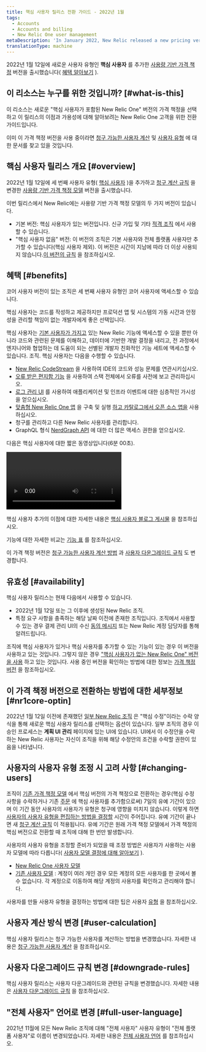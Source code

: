 ```yaml
---
title: 핵심 사용자 릴리스 전환 가이드 - 2022년 1월
tags:
  - Accounts
  - Accounts and billing
  - New Relic One user management
metaDescription: 'In January 2022, New Relic released a new pricing version that included a new user type: core users.'
translationType: machine
---
```


2022년 1월 12일에 새로운 사용자 유형인 **핵심 사용자** 를 추가한 [사용량 기반 가격 책정](/docs/accounts/accounts-billing/new-relic-one-pricing-billing/new-relic-one-pricing-billing) 버전을 출시했습니다( [혜택 알아보기](#benefits) ).

## 이 리소스는 누구를 위한 것입니까? [#what-is-this]

이 리소스는 새로운 "핵심 사용자가 포함된 New Relic One" 버전의 가격 책정을 선택하고 이 릴리스의 이점과 가용성에 대해 알아보려는 New Relic One 고객을 위한 전환 가이드입니다.

이미 이 가격 책정 버전을 사용 중이라면 [청구 가능한 사용자 계산](/docs/accounts/accounts-billing/new-relic-one-pricing-billing/user-count-billing) 및 [사용자 유형](/docs/accounts/accounts-billing/new-relic-one-user-management/user-type) 에 대한 문서를 찾고 있을 것입니다.

## 핵심 사용자 릴리스 개요 [#overview]

2022년 1월 12일에 세 번째 사용자 유형( [핵심 사용자](#benefits) )을 추가하고 [청구 계산 규칙](/docs/accounts/accounts-billing/new-relic-one-pricing-billing/user-count-billing) 을 변경한 [사용량 기반 가격 책정 모델](/docs/accounts/accounts-billing/new-relic-one-pricing-billing/new-relic-one-pricing-billing) 버전을 출시했습니다.

이번 릴리스에서 New Relic에는 사용량 기반 가격 책정 모델의 두 가지 버전이 있습니다.

* 기본 버전: 핵심 사용자가 있는 버전입니다. 신규 가입 및 기타 [적격 조직](#availability) 에서 사용할 수 있습니다.
* "핵심 사용자 없음" 버전: 이 버전의 조직은 기본 사용자와 전체 플랫폼 사용자만 추가할 수 있습니다(핵심 사용자 제외). 이 버전은 시간이 지남에 따라 더 이상 사용되지 않습니다.[이 버전의 규칙](/docs/accounts/accounts-billing/new-relic-one-pricing-billing/user-count-billing#non-core) 을 참조하십시오.

## 혜택 [#benefits]

코어 사용자 버전이 있는 조직은 세 번째 사용자 유형인 코어 사용자에 액세스할 수 있습니다.

핵심 사용자는 코드를 작성하고 제공하지만 프로덕션 앱 및 시스템의 가동 시간과 안정성을 관리할 책임이 없는 개발자에게 좋은 선택입니다.

핵심 사용자는 [기본 사용자가 가지고](/docs/accounts/accounts-billing/new-relic-one-user-management/user-type) 있는 New Relic 기능에 액세스할 수 있을 뿐만 아니라 코드와 관련된 문제를 이해하고, 데이터에 기반한 개발 결정을 내리고, 전 과정에서 엔지니어와 협업하는 데 도움이 되는 선별된 개발자 친화적인 기능 세트에 액세스할 수 있습니다. 조직. 핵심 사용자는 다음을 수행할 수 있습니다.

* [New Relic CodeStream](/docs/codestream/start-here/new-relic-codestream-quick-start) 을 사용하여 IDE의 코드와 성능 문제를 연관시키십시오.
* [오류 받은 편지함 기능](/docs/errors-inbox/errors-inbox) 을 사용하여 스택 전체에서 오류를 사전에 보고 관리하십시오.
* [로그 관리 UI](/docs/logs/get-started/get-started-log-management) 를 사용하여 애플리케이션 및 인프라 이벤트에 대한 심층적인 가시성을 얻으십시오.
* [맞춤형 New Relic One 앱](/docs/new-relic-one/use-new-relic-one/build-new-relic-one/build-custom-new-relic-one-application) 을 구축 및 실행 [하고 카탈로그에서 오픈 소스 앱을](https://opensource.newrelic.com/nerdpacks) 사용하십시오.
* 청구를 관리하고 다른 New Relic 사용자를 관리합니다.
* GraphQL 형식 [NerdGraph API](/docs/apis/nerdgraph/get-started/introduction-new-relic-nerdgraph) 에 대한 더 많은 액세스 권한을 얻으십시오.

다음은 핵심 사용자에 대한 짧은 동영상입니다(6분 00초).

<Video
  id="UAkAsGBfm_s"
  type="youtube"
/>

핵심 사용자 추가의 이점에 대한 자세한 내용은 [핵심 사용자 블로그 게시물](https://newrelic.com/blog/nerdlog/core-user-usage-pricing) 을 참조하십시오.

기능에 대한 자세한 비교는 [기능 표](/docs/accounts/accounts-billing/new-relic-one-user-management/user-type#user-type-capabilities) 를 참조하십시오.

이 가격 책정 버전은 [청구 가능한 사용자 계산 방법](/docs/accounts/accounts-billing/new-relic-one-pricing-billing/user-count-billing#user-calculation) 과 [사용자 다운그레이드 규칙](/docs/accounts/accounts-billing/new-relic-one-pricing-billing/user-count-billing#downgrade-rules) 도 변경합니다.

## 유효성 [#availability]

핵심 사용자 릴리스는 현재 다음에서 사용할 수 있습니다.

* 2022년 1월 12일 또는 그 이후에 생성된 New Relic 조직.
* 특정 요구 사항을 충족하는 해당 날짜 이전에 존재한 조직입니다. 조직에서 사용할 수 있는 경우 결제 관리 UI의 수신 [동의 메시지](#nr1core-optin) 또는 New Relic 계정 담당자를 통해 알려드립니다.

조직에 핵심 사용자가 있거나 핵심 사용자를 추가할 수 있는 기능이 있는 경우 이 버전을 사용하고 있는 것입니다. 그렇지 않은 경우 ["핵심 사용자가 없는 New Relic One" 버전을 사용](#overview) 하고 있는 것입니다. 사용 중인 버전을 확인하는 방법에 대한 정보는 [가격 책정 버전](/docs/accounts/accounts-billing/new-relic-one-pricing-billing/user-count-billing#pricing-versions) 을 참조하십시오.

## 이 가격 책정 버전으로 전환하는 방법에 대한 세부정보 [#nr1core-optin]

2022년 1월 12일 이전에 존재했던 [일부 New Relic 조직](#availability) 은 "핵심 수정"이라는 수락 양식을 통해 새로운 핵심 사용자 릴리스를 선택하는 옵션이 있습니다. 일부 조직의 경우 이 승인 프로세스는 **계획 UI 관리** 페이지에 있는 UI에 있습니다. UI에서 이 수정안을 수락하는 New Relic 사용자는 자신이 조직을 위해 해당 수정안의 조건을 수락할 권한이 있음을 나타냅니다.

## 사용자의 사용자 유형 조정 시 고려 사항 [#changing-users]

조직이 [기존 가격 책정 모델](/docs/accounts/original-accounts-billing/product-pricing/product-based-pricing) 에서 핵심 버전의 가격 책정으로 전환하는 경우(핵심 수정 사항을 수락하거나 기존 [주문](/docs/licenses/license-information/product-definitions/new-relic-one-pricing-definitions/#order) 에 핵심 사용자를 추가함으로써) 7일의 유예 기간이 있으며 이 기간 동안 사용자의 사용자가 유형은 청구에 영향을 미치지 않습니다. 이렇게 하면[사용자의 사용자 유형을 편집하는 방법을 결정할](/docs/accounts/accounts-billing/new-relic-one-user-management/user-type/#choose-user-type) 시간이 주어집니다. 유예 기간이 끝나면 새 [청구 계산 규칙](/docs/accounts/accounts-billing/new-relic-one-pricing-billing/user-count-billing) 이 적용됩니다. 유예 기간은 원래 가격 책정 모델에서 가격 책정의 핵심 버전으로 전환할 때 조직에 대해 한 번만 발생합니다.

사용자의 사용자 유형을 조정할 준비가 되었을 때 조정 방법은 사용자가 사용하는 사용자 모델에 따라 다릅니다( [사용자 모델 결정에 대해 알아보기](/docs/accounts/original-accounts-billing/original-users-roles/overview-user-models) ).

* [New Relic One 사용자 모델](/docs/accounts/accounts-billing/new-relic-one-user-management/user-management-ui-and-tasks/#edit-user-type)
* [기존 사용자 모델](/docs/accounts/original-accounts-billing/original-users-roles/users-roles-original-user-model/#update-user-type) : 계정이 여러 개인 경우 모든 계정의 모든 사용자를 한 곳에서 볼 수 없습니다. 각 계정으로 이동하여 해당 계정의 사용자를 확인하고 관리해야 합니다.

사용자를 만들 사용자 유형을 결정하는 방법에 대한 팁은 사용자 [유형](/docs/accounts/accounts-billing/new-relic-one-user-management/user-type) 을 참조하십시오.

## 사용자 계산 방식 변경 [#user-calculation]

핵심 사용자 릴리스는 청구 가능한 사용자를 계산하는 방법을 변경했습니다. 자세한 내용은 [청구 가능한 사용자 계산](/docs/accounts/accounts-billing/new-relic-one-pricing-billing/user-count-billing#user-count) 을 참조하십시오.

## 사용자 다운그레이드 규칙 변경 [#downgrade-rules]

핵심 사용자 릴리스는 사용자 다운그레이드와 관련된 규칙을 변경했습니다. 자세한 내용은 [사용자 다운그레이드 규칙](/docs/accounts/accounts-billing/new-relic-one-pricing-billing/user-count-billing#user-downgrade-rules) 을 참조하십시오.

## "전체 사용자" 언어로 변경 [#full-user-language]

2021년 11월에 모든 New Relic 조직에 대해 "전체 사용자" 사용자 유형이 "전체 플랫폼 사용자"로 이름이 변경되었습니다. 자세한 내용은 [전체 사용자 언어](/docs/accounts/accounts-billing/new-relic-one-user-management/user-type#full-user-language) 를 참조하십시오.